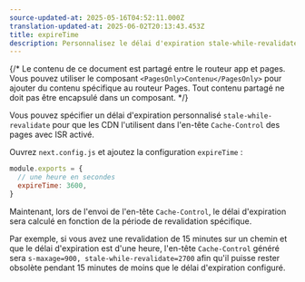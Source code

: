 ```yaml
---
source-updated-at: 2025-05-16T04:52:11.000Z
translation-updated-at: 2025-06-02T20:13:43.453Z
title: expireTime
description: Personnalisez le délai d'expiration stale-while-revalidate pour les pages avec ISR activé.
---
```


{/* Le contenu de ce document est partagé entre le routeur app et pages. Vous pouvez utiliser le composant `<PagesOnly>Contenu</PagesOnly>` pour ajouter du contenu spécifique au routeur Pages. Tout contenu partagé ne doit pas être encapsulé dans un composant. */}

Vous pouvez spécifier un délai d'expiration personnalisé `stale-while-revalidate` pour que les CDN l'utilisent dans l'en-tête `Cache-Control` des pages avec ISR activé.

Ouvrez `next.config.js` et ajoutez la configuration `expireTime` :

```js filename="next.config.js"
module.exports = {
  // une heure en secondes
  expireTime: 3600,
}
```

Maintenant, lors de l'envoi de l'en-tête `Cache-Control`, le délai d'expiration sera calculé en fonction de la période de revalidation spécifique.

Par exemple, si vous avez une revalidation de 15 minutes sur un chemin et que le délai d'expiration est d'une heure, l'en-tête `Cache-Control` généré sera `s-maxage=900, stale-while-revalidate=2700` afin qu'il puisse rester obsolète pendant 15 minutes de moins que le délai d'expiration configuré.